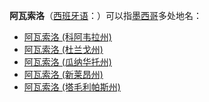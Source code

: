 {{disambig|Cat=四字地名消歧义}}
'''阿瓦索洛'''（[[西班牙语|西班牙语]]：'''{{lang|es|Abasolo}}'''）可以指[[墨西哥|墨西哥]]多处地名：
*[[阿瓦索洛_(科阿韦拉州)|阿瓦索洛 (科阿韦拉州)]]
*[[阿瓦索洛_(杜兰戈州)|阿瓦索洛 (杜兰戈州)]]
*[[阿瓦索洛_(瓜纳华托州)|阿瓦索洛 (瓜纳华托州)]]
*[[阿瓦索洛_(新莱昂州)|阿瓦索洛 (新莱昂州)]]
*[[阿瓦索洛_(塔毛利帕斯州)|阿瓦索洛 (塔毛利帕斯州)]]